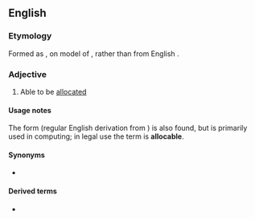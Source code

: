 ==English==

===Etymology===
Formed as {{suffix|allocare|able|lang=en}}, on model of {{etyl|la|en}} {{m|la|allocare}}, rather than from English {{m|en|allocate}}.

===Adjective===
{{en-adj|-}}
# Able to be [[allocated]]

====Usage notes====
The form {{m|en|allocatable}} (regular English derivation from {{m|en|allocate}}) is also found, but is primarily used in computing; in legal use the term is '''allocable'''.

====Synonyms====
* {{l|en|allocatable}} {{qualifier|rare, chiefly computing, especially Fortran}}

====Derived terms====
* {{l|en|allocability}}